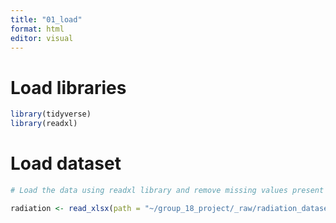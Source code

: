 ```yaml
---
title: "01_load"
format: html
editor: visual
---
```


# Load libraries

```r
library(tidyverse)
library(readxl)
```

# Load dataset

```r
# Load the data using readxl library and remove missing values present in different formats

radiation <- read_xlsx(path = "~/group_18_project/_raw/radiation_dataset.xlsx", na = c("unknown", "Unknown", "N/A", "Unkown", "unkown", "" ))
```
